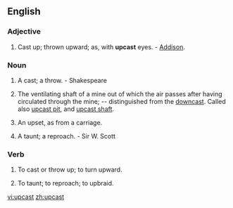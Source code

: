 ==English==
===Adjective===
{{en-adj}}

#Cast up; thrown upward; as, with '''upcast''' eyes. - [[Addison]].

===Noun===
{{en-noun}}
#{{context|bowling}} A cast; a throw. - Shakespeare
#{{mining}} The ventilating shaft of a mine out of which the air passes after having circulated through the mine; -- distinguished from the [[downcast]].  Called also [[upcast pit]], and [[upcast shaft]].
#{{Scottish}} An upset, as from a carriage. 
#{{Scottish}} A taunt; a reproach. - Sir W. Scott

===Verb===
{{en-verb|upcasts|upcasting|'''[[upcast]]''' or '''[[upcasted]]'''}}

# {{transitive|obsolete}} To cast or throw up; to turn upward.
# {{transitive|Scottish}} To taunt; to reproach; to upbraid.

[[vi:upcast]]
[[zh:upcast]]